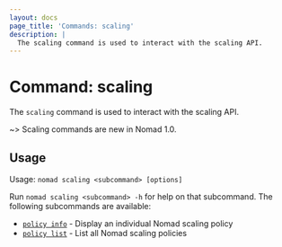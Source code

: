 ```yaml
---
layout: docs
page_title: 'Commands: scaling'
description: |
  The scaling command is used to interact with the scaling API.
---
```


# Command: scaling

The `scaling` command is used to interact with the scaling API.

~> Scaling commands are new in Nomad 1.0.

## Usage

Usage: `nomad scaling <subcommand> [options]`

Run `nomad scaling <subcommand> -h` for help on that subcommand. The following
subcommands are available:

- [`policy info`][scalingpolicyinfo] - Display an individual Nomad scaling policy
- [`policy list`][scalingpolicylist] - List all Nomad scaling policies

[scalingpolicyinfo]: /docs/commands/scaling/policy-info
[scalingpolicylist]: /docs/commands/scaling/policy-list
